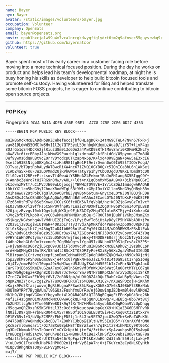 ```yaml
---
name: Bayer 
nym: Bayer 
avatar: /static/images/volunteers/bayer.jpg
occupation: Volunteer
company: OpenSats
email: bayer@opensats.org
nostr: npub1hxcjalw99u4m7vcalnrrgkdvyqftglydrt6tm2q9afnvec55guysrwkq9z
github: https://github.com/bayernatoor
volunteer: true
---
```


Bayer spent most of his early career in a customer facing role before moving 
into a more technical focused position. During the day he works on product
and helps lead his team's developmental roadmap, at night he is busy honing his skills as developer
to help build bitcoin focused tools and promote self-custody. Having volunteered for Bisq and helped 
translate some bitcoin FOSS projects, he is eager to continue contributing to bitcoin open source projects.


[volunteers]: /about#volunteers

---

### PGP Key

Fingerprint: `9CAA 541A 4DEB AB6E 9BE1  A7C8 2C5E 2CE6 0D27 4353`


```
-----BEGIN PGP PUBLIC KEY BLOCK-----

mQINBGMckMcBEADdHbBKZCWhefeccIjbf0HLegD0k+24tMG9CTeL47Nvn67FxR+j
vav819LdwWSSOMCfw8Hv11t2g7QTP5yxL5DrhbgNKdombzAua9/tiYST+liyF4qx
8QJrGo1qS44DCRA2jlRiuzd8m913o6Dn2a4AwXD9SRfHtMnv8nri0XOFmMk2NLTy
p0w8Vkr6icrBRbyJJojkMmVX9PuurblglxdrnaKEskfFhLdGd/O5pymnupI7m8U0
DWf9ywMs6dQWuBtVcEOrrVDYcdcpUTKzapNx6p/K+lxq4ORVEgaN+pAw5aE3xcI6
9selJb93BlNlgb0EXg5cJkizHaB9E1fgBe1Ft9elrDvmn0oC0IA95lTIQDrFoqd/
DJTvaj/bT9ptRohALydWT8wcRiXW4nc671ZNQ10GYB0Q/c5IQnICa3hL6h1WKSej
vIADZ4a5k+KuF3WzLQVMmd2UjRVhGWoATatyYp1hyYCbQ0JgdU78KxLTDmd9tCDO
Zfl0Jzn1l2RPr+FtrLsovTf4GwaWtYSBHeAZ4FekmrYBaJnFH1angBX5BIggC9Y+
9+AmnbcZeWro7tHi7RG9n0Mw/vAUL/+l6t4nXLqObnMxWSaAu9yX+3ibYNp6GGrI
DkIqwnzMYtT/uCiMVJJE09wLOjosqjjYBWHqTOV9VE+1Y/iCZQWJImWsgwARAQAB
tDhiYXllcm5hdG9yIChnaXRodWIgLSBtYWlucGMpIDxiYXllcm5hdG9yQHByb3Rv
bm1haWwuY29tPokCTgQTAQoAOBYhBJyqVBpN66tum+GnyCxeLOYNJ0NTBQJjHJDH
AhsDBQsJCAcCBhUKCQgLAgQWAgMBAh4BAheAAAoJECxeLOYNJ0NTbKsP/0WKS2FE
U7z65mHtPdTyH3Se5KmweUJCOzKC6fcHEK5VlfqVbQd/hz+KCOZjoGvyGzTnIvcY
eLOJVnOHXYl29ffPs5C5NPUVfhpR5rLuaiZnNDXNfLZQg0TP8oDYdSnI4QYpLBsD
320jajzRvvgsI0mk1Qgvlg6jWXOje9FjbZAQZy2MqdTQ1ulmBKTMjy+4iXmhzbXA
nJVgZbfbTPLkpbR+CvyCO3wkMaUUYNMBXnubBe+5FR0Olb0jDukP1VKhpJMsmZKx
N5jNqz/NGVsnhq4wlVMdHUI2EjTyQc/LPyj6wfTd6iHtAyD8yCP5HYXNbA3H+jPu
V2OzS1jJ8OIgiwIU1WaH+4OKZbIrTTy3TVd7ApMNXfdc4PWmenyZp5O9dURpRr3p
QflGrS4yq/lht7j+4ShgTJuD4Ib6695nlRuCPqY0fXUJ4M/wDD5RWXMzPBsDlEwk
VSZyh8dvGithdbFaGzOS3GUHEr3wx7AL7ZG0pr4d1NFJ3DckXf2vCoymSbF43YOq
0VHYhIWHhOPotymw/rc15uD5KGATwjfuojeExy4TNODBFE8srjjUozzNTvy5Ip5n
l4dhn2bohGL6dDx1+xxne0j7OgMhNOg+s1YgoU5IzUNLhm87PDS1qTcs8xCVZP5+
E+KjVa9FmCDG6rZjLSxpO9vJDiiFld0mvc8huQINBGMckMcBEADh0ZjI9zBhCLpP
mrA+HbQMHgKS10nfRK/0ShW4tJBScXITQSORTyPs+RXiBy56Xc2qaV4Mmf3IGdQD
PlB1rpan8LCrtvmgYexpfLsnBmmIoMnaHMdSCp0gRUdWdZQkQMwX/hN9OxRXjcNj
z5pZy8kMY5PSh0sEdmcG8xje445x0lPgNkNHeoJsZL7kt8I4t0a95sC17npSIoWg
v6j4Tz/nmvPA9h1T6wpxJ9c9qMJwqrU5JUUyTKwUHd5SE1bIx7mPhrNWTRghJaxO
CWr9FOjE6oS5KmEVuG2aAFex0G90ln5Gm9Vf0fnWxJGn6VWtSluO8rtMTYLC67qU
8NncWb9gDEgz+XDgnBzQl5Uu9rJcTwKcrYm/9NTHrSBKpXLNnhrxVp3Up5i1S4kM
lZtnCZW1MCwxFEbYMjf6VI/2eR0Nfpb/xU9tQ8ZAkDQuZBahCcXaU3p5pVAescZQ
pNpKZNnZYjc+L/zg1ZPwT7uXQwQFCRKolz6MQDHLXM1C2+/nXueSPDzojH+iKKhM
eKxjx9Fo5XfazjwwvwjBgRlHLgnaPFSwe85URxgvXGhExG7k6sNJ0BbF73RHxNak
HOQTm9YRPf7Byq8AUa7l96GUz2FushfmuDYRe/ej6Dow1npJBJb+m0l4evl9MoWZ
Nk1b9/GHjhqdVGGmeYfbgyuMet4lXQARAQABiQI2BBgBCgAgFiEEnKpUGk3rq26b
4afILF4s5g0nQ1MFAmMckMcCGwwACgkQLF4s5g0nQ1Nxwg/+LHE85q+8b67At8Kj
Zb2bNJtlcg9n5PTue95EYw8D1k9q7tXrTH7HMRm4aSyqb6UxD0qRQam9VcUpDhqq
/M5cgwxQRZRxzRK5KGfHtLl33cOc8rdtNgucbyAubpGeXX9+HX1aZ3X6DSMFPvRD
lN0iiJD9/qmF+rbFERU04H1V57THN5Of1O1YOuLB38tEivFo5Xoq0Kt321Btxxrv
DP1EY65v1+3/bVUpZCMPF/FhHjPDSfj1rSL7hc9EZ9ZjoiOZwQ7h+SvPaZWPcK0t
6V4758dFRVA8NndQxGbcEQ/T+ZO0hYCJbQp9I8ltH/MS5EoIO5Y+YKnrAXfdrQN0
gKcE5rmlGwAqarit/Oz7aBXu0BpkHETfDBrZlwe7n7q1K1tz7HihHNICy9Rt06Xc
gq3DeCbkmakfPksTcOue+Y1mOYXrKpihLjtrEW/3+tHwLrSpAvauhpsBQI5yAwpO
iYKBQzgj/Wd5sAzVChpPuhvBdzLS+NBOHult1BeJxlDHSfZXxvebsEUOB/taBF8a
wMdatlrk6q1aZiyOrUfKTSnN+46r9pFqal7F1kKxUnECn2d3ln5r55Hl4jLakq+M
VjuLDv9C1TtakMhJHaPKJHPH0D2n1jrdrVy61pW7hj0+jTKuYcn2eCy8NLKEyHth
WIQpVdRhgNk9sOOyFB1FVVgMO+I=
=aj7/
-----END PGP PUBLIC KEY BLOCK-----
```
